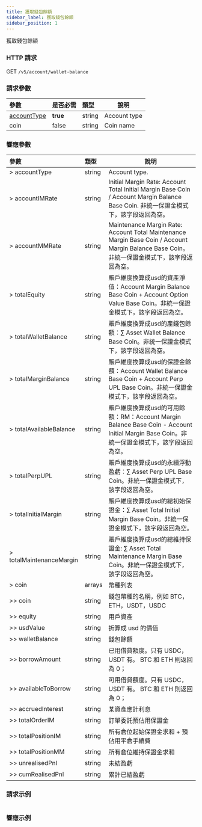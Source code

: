```yaml
---
title: 獲取錢包餘額
sidebar_label: 獲取錢包餘額
sidebar_position: 1
---
```

獲取錢包餘額

### HTTP 請求
GET `/v5/account/wallet-balance`

### 請求參數
| 參數 | 是否必需 | 類型 | 說明|
|:----- |:-------|:-----|------ |
|[accountType](../enum#accounttype) |**true** |string |Account type |
|coin |false |string |Coin name|

### 響應參數
| 參數 | 類型 | 說明|
|:----- |:-----|----- |
|> accountType |string |Account type. |
|> accountIMRate |string |Initial Margin Rate: Account Total Initial Margin Base Coin / Account Margin Balance Base Coin. 非統一保證金模式下，該字段返回為空。|
|> accountMMRate |string |Maintenance Margin Rate: Account Total Maintenance Margin Base Coin / Account Margin Balance Base Coin。非統一保證金模式下，該字段返回為空。|
|> totalEquity |string |賬戶維度換算成usd的資產淨值：Account Margin Balance Base Coin + Account Option Value Base Coin。非統一保證金模式下，該字段返回為空。|
|> totalWalletBalance |string |賬戶維度換算成usd的產錢包餘額：∑ Asset Wallet Balance Base Coin。非統一保證金模式下，該字段返回為空。|
|> totalMarginBalance |string |賬戶維度換算成usd的保證金餘額：Account Wallet Balance Base Coin + Account Perp UPL Base Coin。非統一保證金模式下，該字段返回為空。|
|> totalAvailableBalance |string |賬戶維度換算成usd的可用餘額：RM：Account Margin Balance Base Coin - Account Initial Margin Base Coin。非統一保證金模式下，該字段返回為空。|
|> totalPerpUPL |string |賬戶維度換算成usd的永續浮動盈虧：∑ Asset Perp UPL Base Coin。非統一保證金模式下，該字段返回為空。|
|> totalInitialMargin |string |賬戶維度換算成usd的總初始保證金：∑ Asset Total Initial Margin Base Coin。非統一保證金模式下，該字段返回為空。|
|> totalMaintenanceMargin |string |賬戶維度換算成usd的總維持保證金: ∑ Asset Total Maintenance Margin Base Coin。非統一保證金模式下，該字段返回為空。|
|> coin |arrays |幣種列表|
|>> coin |string |錢包幣種的名稱，例如 BTC，ETH，USDT，USDC|
|>> equity |string |用戶資產|
|>> usdValue |string |折算成 usd 的價值|
|>> walletBalance |string |錢包餘額|
|>> borrowAmount |string |已用借貸額度。只有 USDC，USDT 有。 BTC 和 ETH 則返回為 0；|
|>> availableToBorrow |string |可用借貸額度。只有 USDC，USDT 有。 BTC 和 ETH 則返回為 0；|
|>> accruedInterest	|string	|某資產應計利息|
|>> totalOrderIM |string |訂單委託預佔用保證金
|>> totalPositionIM	|string	|所有倉位起始保證金求和 + 預佔用平倉手續費
|>> totalPositionMM	|string |所有倉位維持保證金求和
|>> unrealisedPnl |string |未結盈虧
|>> cumRealisedPnl |string |累計已結盈虧

### 請求示例

<Tabs>
<TabItem value="console" label="Console">

```http
```

</TabItem>
</Tabs>

### 響應示例

<Tabs>
<TabItem value="option" label="option">

```json

```
</TabItem>
</Tabs>